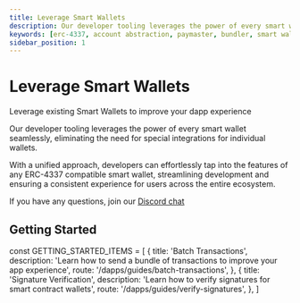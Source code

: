 ```yaml
---
title: Leverage Smart Wallets
description: Our developer tooling leverages the power of every smart wallet seamlessly, eliminating the need for special integrations for individual wallets.
keywords: [erc-4337, account abstraction, paymaster, bundler, smart wallets]
sidebar_position: 1
---
```


# Leverage Smart Wallets

Leverage existing Smart Wallets to improve your dapp experience 

Our developer tooling leverages the power of every smart wallet seamlessly, eliminating the need for special integrations for individual wallets.

With a unified approach, developers can effortlessly tap into the features of any ERC-4337 compatible smart wallet, streamlining development and ensuring a consistent experience for users across the entire ecosystem.

If you have any questions, join our [Discord chat](https://discord.gg/Q8B6WJ2MvT)

## Getting Started

const GETTING_STARTED_ITEMS = [
  {
    title: 'Batch Transactions',
    description: 'Learn how to send a bundle of transactions to improve your app experience',
    route: '/dapps/guides/batch-transactions',
  },
  {
    title: 'Signature Verification',
    description: 'Learn how to verify signatures for smart contract wallets',
    route: '/dapps/guides/verify-signatures',
  },
]

<CardList items={GETTING_STARTED_ITEMS} />
